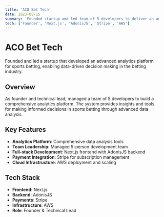 ```yaml
---
title: 'ACO Bet Tech'
date: 2023-08-15
summary: 'Founded startup and led team of 5 developers to deliver an analytics platform for smart decision making in sports betting.'
tech: ['Founder', 'Next.js', 'AdonisJS', 'Stripe', 'AWS']
---
```


# ACO Bet Tech

Founded and led a startup that developed an advanced analytics platform for sports betting, enabling data-driven decision making in the betting industry.

## Overview

As founder and technical lead, managed a team of 5 developers to build a comprehensive analytics platform. The system provides insights and tools for making informed decisions in sports betting through advanced data analysis.

## Key Features

- **Analytics Platform**: Comprehensive data analysis tools
- **Team Leadership**: Managed 5-person development team
- **Full-stack Development**: Next.js frontend with AdonisJS backend
- **Payment Integration**: Stripe for subscription management
- **Cloud Infrastructure**: AWS deployment and scaling

## Tech Stack

- **Frontend**: Next.js
- **Backend**: AdonisJS
- **Payments**: Stripe
- **Infrastructure**: AWS
- **Role**: Founder & Technical Lead
